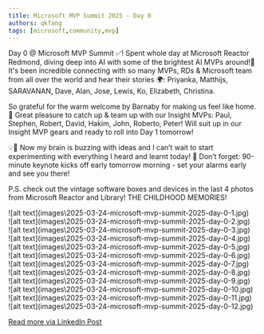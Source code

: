 ```yaml
---
title: Microsoft MVP Summit 2025 - Day 0
authors: qkfang
tags: [microsoft,community,mvp]
---
```



Day 0 @ Microsoft MVP Summit ✅! Spent whole day at Microsoft Reactor Redmond, diving deep into AI with some of the brightest AI MVPs around!🌟 It's been incredible connecting with so many MVPs, RDs & Microsoft team from all over the world and hear their stories 🌍: Priyanka, Matthijs, SARAVANAN, Dave, Alan, Jose, Lewis, Ko, Elizabeth, Christina.

So grateful for the warm welcome by Barnaby for making us feel like home. 🙌 Great pleasure to catch up & team up with our Insight MVPs: Paul, Stephen, Robert, David, Hakim, John, Roberto, Peter! Will suit up in our Insight MVP gears and ready to roll into Day 1 tomorrow!

💡🧠 Now my brain is buzzing with ideas and I can’t wait to start experimenting with everything I heard and learnt today! 🚨 Don’t forget: 90-minute keynote kicks off early tomorrow morning - set your alarms early and see you there!

P.S. check out the vintage software boxes and devices in the last 4 photos from Microsoft Reactor and Library! THE CHILDHOOD MEMORIES!

<div className="img-grid">
  <div className="img-item">
    ![alt text](images\2025-03-24-microsoft-mvp-summit-2025-day-0-1.jpg)
  </div>
  <div className="img-item">
    ![alt text](images\2025-03-24-microsoft-mvp-summit-2025-day-0-2.jpg)
  </div>
  <div className="img-item">
    ![alt text](images\2025-03-24-microsoft-mvp-summit-2025-day-0-3.jpg)
  </div>
  <div className="img-item">
    ![alt text](images\2025-03-24-microsoft-mvp-summit-2025-day-0-4.jpg)
  </div>
  <div className="img-item">
    ![alt text](images\2025-03-24-microsoft-mvp-summit-2025-day-0-5.jpg)
  </div>
  <div className="img-item">
    ![alt text](images\2025-03-24-microsoft-mvp-summit-2025-day-0-6.jpg)
  </div>
  <div className="img-item">
    ![alt text](images\2025-03-24-microsoft-mvp-summit-2025-day-0-7.jpg)
  </div>
  <div className="img-item">
    ![alt text](images\2025-03-24-microsoft-mvp-summit-2025-day-0-8.jpg)
  </div>
  <div className="img-item">
    ![alt text](images\2025-03-24-microsoft-mvp-summit-2025-day-0-9.jpg)
  </div>
  <div className="img-item">
    ![alt text](images\2025-03-24-microsoft-mvp-summit-2025-day-0-10.jpg)
  </div>
  <div className="img-item">
    ![alt text](images\2025-03-24-microsoft-mvp-summit-2025-day-0-11.jpg)
  </div>
  <div className="img-item">
    ![alt text](images\2025-03-24-microsoft-mvp-summit-2025-day-0-12.jpg)
  </div>
</div>

<a href="https://www.linkedin.com/posts/qkfang_ai-mvpbuzz-mvpsummit-activity-7310198713736409088-oX56" target="_blank">Read more via LinkedIn Post</a>
